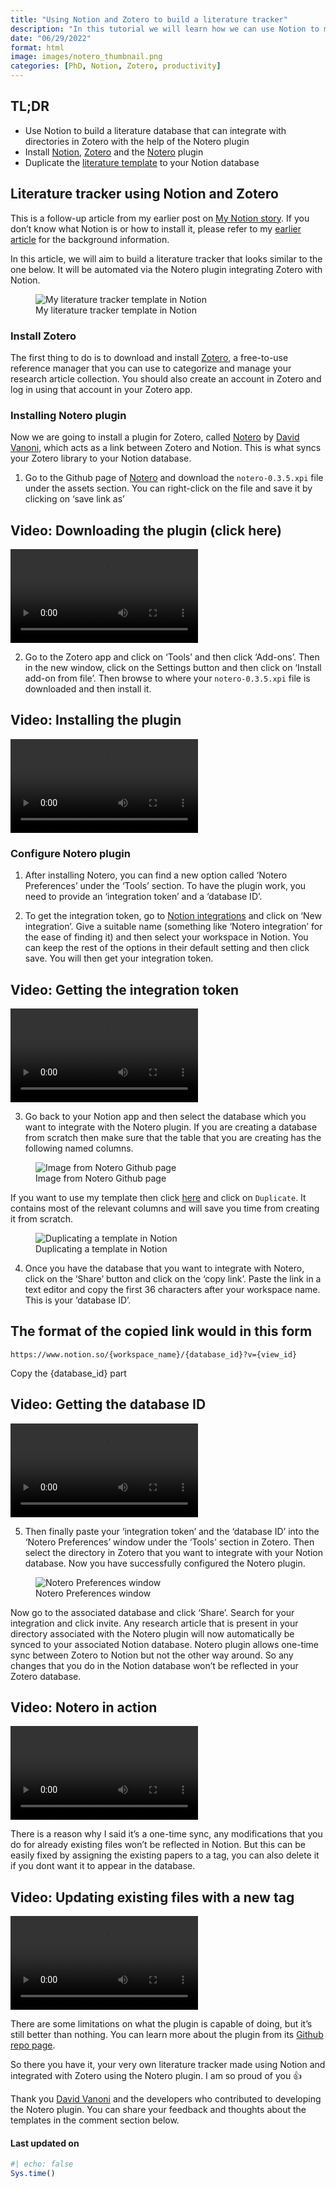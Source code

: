 ```yaml
---
title: "Using Notion and Zotero to build a literature tracker"
description: "In this tutorial we will learn how we can use Notion to make a literature database. With the help of the Notero plugin, our database will be synced with our Zotero directories"
date: "06/29/2022"
format: html
image: images/notero_thumbnail.png
categories: [PhD, Notion, Zotero, productivity]
---
```


## TL;DR

-   Use Notion to build a literature database that can integrate with directories in Zotero with the help of the Notero plugin
-   Install [Notion](https://www.notion.so/desktop), [Zotero](https://www.zotero.org/) and the [Notero](https://github.com/dvanoni/notero) plugin
-   Duplicate the [literature template](https://jeweljohnson.notion.site/c65f406986d64871abe8e9191bcc06aa?v=becefab2c4184727952707ee2e597c36) to your Notion database

## Literature tracker using Notion and Zotero

This is a follow-up article from my earlier post on [My Notion story](https://jeweljohnsonj.github.io/one-carat-blog/posts/notion_intro/). If you don't know what Notion is or how to install it, please refer to my [earlier article](https://jeweljohnsonj.github.io/one-carat-blog/posts/notion_intro/#installing-notion) for the background information.

In this article, we will aim to build a literature tracker that looks similar to the one below. It will be automated via the Notero plugin integrating Zotero with Notion.

::: column-page
![My literature tracker template in Notion](images/notion_summary.png){.preview-image}
:::

### Install Zotero

The first thing to do is to download and install [Zotero](https://www.zotero.org/), a free-to-use reference manager that you can use to categorize and manage your research article collection. You should also create an account in Zotero and log in using that account in your Zotero app.

### Installing Notero plugin

Now we are going to install a plugin for Zotero, called [Notero](https://github.com/dvanoni/notero) by [David Vanoni](https://twitter.com/dvanoni), which acts as a link between Zotero and Notion. This is what syncs your Zotero library to your Notion database.

1.  Go to the Github page of [Notero](https://github.com/dvanoni/notero/releases/tag/v0.3.5) and download the `notero-0.3.5.xpi` file under the assets section. You can right-click on the file and save it by clicking on 'save link as'

::: {.callout-tip collapse="true"}
## Video: Downloading the plugin (click here)

![](https://raw.githubusercontent.com/jeweljohnsonj/one-carat-blog/main/videos/notero_literature/notero.mp4)
:::

2.  Go to the Zotero app and click on 'Tools' and then click 'Add-ons'. Then in the new window, click on the Settings button and then click on 'Install add-on from file'. Then browse to where your `notero-0.3.5.xpi` file is downloaded and then install it.

::: {.callout-tip collapse="true"}
## Video: Installing the plugin

![](https://raw.githubusercontent.com/jeweljohnsonj/one-carat-blog/main/videos/notero_literature/notero_install.mp4)
:::

### Configure Notero plugin

1.  After installing Notero, you can find a new option called 'Notero Preferences' under the 'Tools' section. To have the plugin work, you need to provide an 'integration token' and a 'database ID'.

2.  To get the integration token, go to [Notion integrations](https://www.notion.so/my-integrations) and click on 'New integration'. Give a suitable name (something like 'Notero integration' for the ease of finding it) and then select your workspace in Notion. You can keep the rest of the options in their default setting and then click save. You will then get your integration token.

::: {.callout-tip collapse="true"}
## Video: Getting the integration token

![](https://raw.githubusercontent.com/jeweljohnsonj/one-carat-blog/main/videos/notero_literature/notion_integration.mp4)
:::


3.  Go back to your Notion app and then select the database which you want to integrate with the Notero plugin. If you are creating a database from scratch then make sure that the table that you are creating has the following named columns.

![Image from Notero Github page](images/notero_table.png)

If you want to use my template then click [here](https://jeweljohnson.notion.site/c65f406986d64871abe8e9191bcc06aa?v=becefab2c4184727952707ee2e597c36) and click on `Duplicate`. It contains most of the relevant columns and will save you time from creating it from scratch.

![Duplicating a template in Notion](images/duplicate.png)

4.  Once you have the database that you want to integrate with Notero, click on the 'Share' button and click on the 'copy link'. Paste the link in a text editor and copy the first 36 characters after your workspace name. This is your 'database ID'.

::: callout-note
# The format of the copied link would in this form

`https://www.notion.so/{workspace_name}/{database_id}?v={view_id}`

Copy the {database_id} part
:::

::: {.callout-tip collapse="true"}
## Video: Getting the database ID

![](https://raw.githubusercontent.com/jeweljohnsonj/one-carat-blog/main/videos/notero_literature/notion_database.mp4)
:::

5.  Then finally paste your 'integration token' and the 'database ID' into the 'Notero Preferences' window under the 'Tools' section in Zotero. Then select the directory in Zotero that you want to integrate with your Notion database. Now you have successfully configured the Notero plugin.

![Notero Preferences window](images/notero_preferences.png)

Now go to the associated database and click 'Share'. Search for your integration and click invite. Any research article that is present in your directory associated with the Notero plugin will now automatically be synced to your associated Notion database. Notero plugin allows one-time sync between Zotero to Notion but not the other way around. So any changes that you do in the Notion database won't be reflected in your Zotero database.

::: {.callout-tip collapse="true"}
## Video: Notero in action

![](https://raw.githubusercontent.com/jeweljohnsonj/one-carat-blog/main/videos/notero_literature/notion_notero.mp4)
:::

There is a reason why I said it's a one-time sync, any modifications that you do for already existing files won't be reflected in Notion. But this can be easily fixed by assigning the existing papers to a tag, you can also delete it if you dont want it to appear in the database.

::: {.callout-tip collapse="true"}
## Video: Updating existing files with a new tag

![](https://raw.githubusercontent.com/jeweljohnsonj/one-carat-blog/main/videos/notero_literature/notero_update.mp4)
:::

There are some limitations on what the plugin is capable of doing, but it's still better than nothing. You can learn more about the plugin from its [Github repo page](https://github.com/dvanoni/notero).

So there you have it, your very own literature tracker made using Notion and integrated with Zotero using the Notero plugin. I am so proud of you 👍

Thank you [David Vanoni](https://twitter.com/dvanoni) and the developers who contributed to developing the Notero plugin. You can share your feedback and thoughts about the templates in the comment section below.

#### Last updated on {.unnumbered .unlisted}

```r
#| echo: false
Sys.time()
```

<a hidden href="https://info.flagcounter.com/ynrK"><img src="https://s11.flagcounter.com/count2/ynrK/bg_000000/txt_FFFFFF/border_F0F0F0/columns_5/maxflags_25/viewers_0/labels_1/pageviews_1/flags_0/percent_0/" alt="Flag Counter" border="0"/></a>